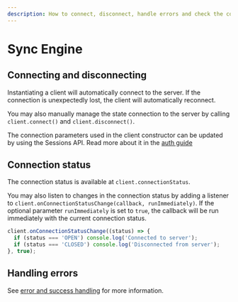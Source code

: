 ```yaml
---
description: How to connect, disconnect, handle errors and check the connection status of the Triplit sync engine.
---
```


# Sync Engine

## Connecting and disconnecting

Instantiating a client will automatically connect to the server. If the connection is unexpectedly lost, the client will automatically reconnect.

You may also manually manage the state connection to the server by calling `client.connect()` and `client.disconnect()`.

The connection parameters used in the client constructor can be updated by using the Sessions API. Read more about it in the [auth guide](/auth)

## Connection status

The connection status is available at `client.connectionStatus`.

You may also listen to changes in the connection status by adding a listener to `client.onConnectionStatusChange(callback, runImmediately)`. If the optional parameter `runImmediately` is set to `true`, the callback will be run immediately with the current connection status.

```typescript
client.onConnectionStatusChange((status) => {
  if (status === 'OPEN') console.log('Connected to server');
  if (status === 'CLOSED') console.log('Disconnected from server');
}, true);
```

## Handling errors

See [error and success handling](/client/transact#error-and-success-handling) for more information.

